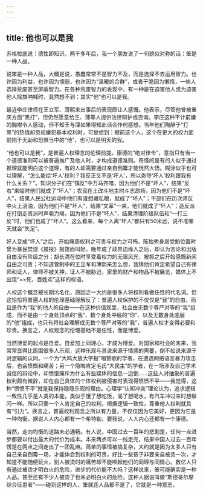 ```yaml
---
---
---
```

title: 他也可以是我
---







苏格拉底说：德性即知识。两千多年后，我一个朋友说了一句貌似对称的话：笨是一种人品。

说笨是一种人品，大概是说，愚蠢常常不是智力不及，而是选择不去运用智力。也许因为利益，也许因为懦弱，也许因为“温暖的合群”，或者干脆因为懒惰，一些人选择荒废甚至屏蔽智力。在各种荒废智力的表现中，有一种是在迫害他人或为迫害他人摇旗呐喊时，竟然想不到：其实“他”也可以是我。

最近李庄律师在王立军、薄熙来出事后的表现颇让人感慨。他表示，尽管他曾被重庆方面“黑打”，但仍然愿意给王、薄等人提供法律辩护或咨询。李庄这种不计前嫌的胸襟令人感动，但不知王与薄如果得知此话会作何感想。当年他们陶醉于“打黑”的热情却忽视嫌犯基本权利时，可曾想到：眼前这个人，这个在更大的权力面前陷于无助和恐惧当中的“他”，也可以是明天的我。

“他也可以是我”，是普遍人权理念的伦理前提。康德的“绝对律令”，意指只有当一个道德准则可以被普遍推广及他人时，才构成道德准则。奇怪的是有的人似乎通过推理就能明白这个道理，有的人却需要通过亲自倒霉才能恍然大悟。糊涂似乎也可以理解，“怎么能给‘坏人’权利？我反正又不是‘坏人’，所以剥夺‘坏人’权利跟我有什么关系？”。知识分子们在“镇反”中万马齐喑，因为他们不是“坏人”，结果“反右”来临时他们就成了“坏人”；农民在土改斗地主时斗志昂扬，因为他们不是“坏人”，结果人民公社运动中他们有谁想藏私粮，就成了“坏人”；干部们在历次肃反中火上浇油，因为他们不是“坏人”，结果“文革”一来，他们就成了“坏人”；造反派在打倒走资派时声嘶力竭，因为他们不是“坏人”，结果清理阶级队伍和“一打三反”时，他们也成了“坏人”。这么看来，每个人离“坏人”都只有50米远，说不准哪天就会“失足”。

好人变成“坏人”之后，开始痛感权利之可贵与权力之可怖。陈独秀身居党魁位置时曾为暴民焚烧《晨报》报馆而叫好，晚年成了政界边缘人之后，却认为言论和出版自由没有阶级之分；胡长清在位时享受着权力的无限风光，被抓之后开始感慨新闻自由之可贵；不知道管制中的王立军和薄熙来怎么想，我猜他们肯定希望自己有律师和证人，律师不被关押，证人不被胁迫，家里的财产和物品不被展览，媒体上不出现“××死，百姓欢”这样的标语。

人权这个概念被长期污名化，原因之一大约是很多人将权利看做任性的代名词。但这恰恰将普遍人权的伦理基础理解反了：普遍人权保护的不仅仅是“我”的自由，而且是作为“我”的他人的自由——在这种价值观里，社会由无数个尊严对等的“我”组成，而不是由一个身处顶点的“我”、数个身处中层的“你”、以及无数身处底层的“他”组成，也只有将社会理解成无数个尊严对等的“我”，普遍人权才变得必要和珍贵。换言之，人权观念的伦理基础不是任性，而是博爱。

当然博爱的起点是自爱。自爱加上同理心，才成为博爱。对国家和社会的未来，我常常显得比周围很多人乐观，这种乐观与其说来源于情感的需要，倒不如说来源于对逻辑的认同。一个为“大鸣大放大字报”唱赞歌的学者，在遭遇网络语言暴力攻击后，也会愤慨和痛苦；另一个隐晦肯定毛氏“大民主”的学者，在一场涉及自己学术诚信的辩论中，却愤恨痛斥为什么有些媒体的信息一边倒……这些人对抽象的普遍权利颇有微辞，却在自己具体的个体权利被侵害时表现得愤愤不平——我觉得，这种“愤愤不平”就是我保持隐隐乐观的理由。心理学“认知冲突”理论认为，追求逻辑一致性几乎是人类的本能，类似于饿了想吃饭，渴了想喝水，有汽车冲过来时想躲闪一样。所以只要一个人肯定自己的权利，根据逻辑一致性，尊重他人权利就具有“引力”。换言之，普遍权利观念之所以有力量，不仅仅因为它美好，更因为它是一种均衡。据说人人内心都有一个希特勒，要我说，人人内心还都有一个康德。

当然，走向均衡的道路未必通畅。有人说，中国过去一百年的悲剧是，任何一点进步都要以付出最大的代价为成本。本来两点可以一线走完，结果中国人过去一百年愣是在两点之间走出了一团乱麻。简单的事情被搞复杂，大约就是因为太多人只有自己亲自倒霉一场，才能体会到权利的可贵，好比一些孩子非要亲自被烫一次，才知道不能随便玩火，别人被烫时的痛苦却不能唤起他们的同理与同情心。数亿人只有通过被烫才明白火的危险，进步的代价能不大吗？这样说来，笨可能确实是一种人品。甚至还有不少人被烫了也未必明白火的危险，这种人据说叫做“斯德哥尔摩综合征患者”——碰到这样的人，笨就连人品都不是了，它就是一种意志。